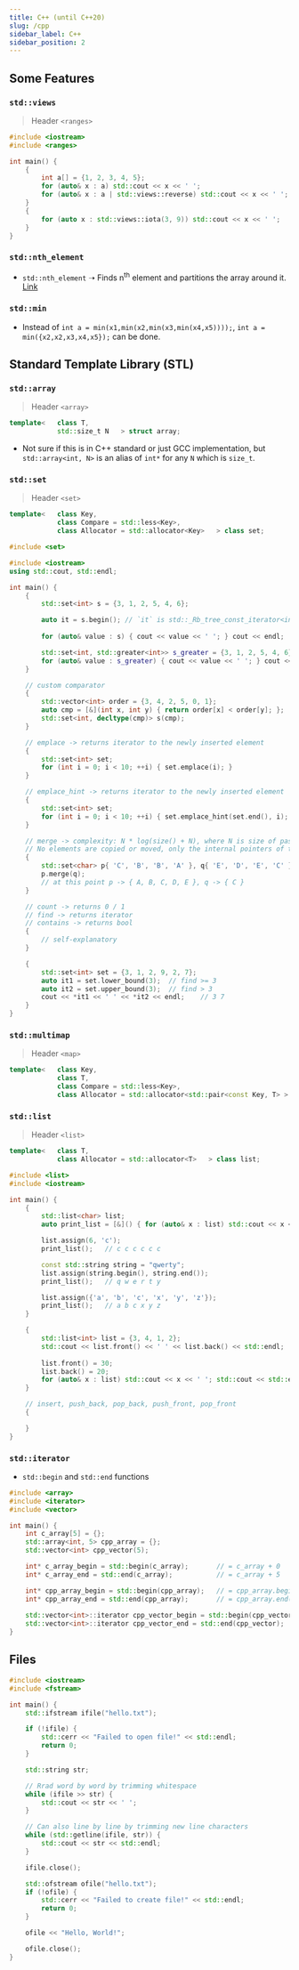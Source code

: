 ```yaml
---
title: C++ (until C++20)
slug: /cpp
sidebar_label: C++
sidebar_position: 2
---
```


## Some Features

### `std::views`
> Header `<ranges>`

```cpp
#include <iostream>
#include <ranges>

int main() {
    {
        int a[] = {1, 2, 3, 4, 5};
        for (auto& x : a) std::cout << x << ' ';                        // 1 2 3 4 5
        for (auto& x : a | std::views::reverse) std::cout << x << ' ';  // 5 4 3 2 1
    }
    {
        for (auto x : std::views::iota(3, 9)) std::cout << x << ' ';    // 3 4 5 6 7 8 
    }
}
```

### `std::nth_element`
- `std::nth_element` ➝ Finds n<sup>th</sup> element and partitions the array around it. [Link](http://www.cplusplus.com/reference/algorithm/nth_element/)

### `std::min`
- Instead of `int a = min(x1,min(x2,min(x3,min(x4,x5))));`, `int a = min({x2,x2,x3,x4,x5});` can be done.

## Standard Template Library (STL)


### `std::array`
> Header `<array>`
```cpp
template<   class T,
            std::size_t N   > struct array;
```

- Not sure if this is in C++ standard or just GCC implementation, but `std::array<int, N>` is an alias of `int*` for any `N` which is `size_t`.


### `std::set`
> Header `<set>`
```cpp
template<   class Key,
            class Compare = std::less<Key>,
            class Allocator = std::allocator<Key>   > class set;
```

```cpp
#include <set>

#include <iostream>
using std::cout, std::endl;

int main() {
    {
        std::set<int> s = {3, 1, 2, 5, 4, 6};

        auto it = s.begin(); // `it` is std::_Rb_tree_const_iterator<int> in GCC
        
        for (auto& value : s) { cout << value << ' '; } cout << endl;   // 1 2 3 4 5 6

        std::set<int, std::greater<int>> s_greater = {3, 1, 2, 5, 4, 6};
        for (auto& value : s_greater) { cout << value << ' '; } cout << endl;   // 6 5 4 3 2 1
    }

    // custom comparator
    {
        std::vector<int> order = {3, 4, 2, 5, 0, 1};
        auto cmp = [&](int x, int y) { return order[x] < order[y]; };
        std::set<int, decltype(cmp)> s(cmp);
    }

    // emplace -> returns iterator to the newly inserted element
    {
        std::set<int> set;
        for (int i = 0; i < 10; ++i) { set.emplace(i); }
    }

    // emplace_hint -> returns iterator to the newly inserted element
    {
        std::set<int> set;
        for (int i = 0; i < 10; ++i) { set.emplace_hint(set.end(), i); }
    }

    // merge -> complexity: N * log(size() + N), where N is size of passed in set / multiset.
    // No elements are copied or moved, only the internal pointers of the container nodes are repointed. 
    {
        std::set<char> p{ 'C', 'B', 'B', 'A' }, q{ 'E', 'D', 'E', 'C' };
        p.merge(q);
        // at this point p -> { A, B, C, D, E }, q -> { C }
    }

    // count -> returns 0 / 1
    // find -> returns iterator
    // contains -> returns bool
    {
        // self-explanatory
    }

    {
        std::set<int> set = {3, 1, 2, 9, 2, 7};
        auto it1 = set.lower_bound(3);  // find >= 3
        auto it2 = set.upper_bound(3);  // find > 3
        cout << *it1 << ' ' << *it2 << endl;    // 3 7
    }
}
```

### `std::multimap`
> Header `<map>`
```cpp
template<   class Key,
            class T,
            class Compare = std::less<Key>,
            class Allocator = std::allocator<std::pair<const Key, T> >   > class multimap;
```

### `std::list`
> Header `<list>`
```cpp
template<   class T,
            class Allocator = std::allocator<T>   > class list;
```

```cpp
#include <list>
#include <iostream>

int main() {
    {
        std::list<char> list;
        auto print_list = [&]() { for (auto& x : list) std::cout << x << ' '; std::cout << std::endl; };

        list.assign(6, 'c');
        print_list();   // c c c c c c

        const std::string string = "qwerty";
        list.assign(string.begin(), string.end());
        print_list();   // q w e r t y

        list.assign({'a', 'b', 'c', 'x', 'y', 'z'});
        print_list();   // a b c x y z
    }

    {
        std::list<int> list = {3, 4, 1, 2};
        std::cout << list.front() << ' ' << list.back() << std::endl;           // 3 2
        
        list.front() = 30;
        list.back() = 20;
        for (auto& x : list) std::cout << x << ' '; std::cout << std::endl;     // 30 4 1 20
    }

    // insert, push_back, pop_back, push_front, pop_front
    {

    }
}
```


### `std::iterator`

- `std::begin` and `std::end` functions
```cpp
#include <array>
#include <iterator>
#include <vector>

int main() {
    int c_array[5] = {};
    std::array<int, 5> cpp_array = {};
    std::vector<int> cpp_vector(5);

    int* c_array_begin = std::begin(c_array);       // = c_array + 0
    int* c_array_end = std::end(c_array);           // = c_array + 5

    int* cpp_array_begin = std::begin(cpp_array);   // = cpp_array.begin();
    int* cpp_array_end = std::end(cpp_array);       // = cpp_array.end();
    
    std::vector<int>::iterator cpp_vector_begin = std::begin(cpp_vector); // = cpp_vector.begin();
    std::vector<int>::iterator cpp_vector_end = std::end(cpp_vector);     // = cpp_vector.end();
}
```


## Files

```cpp
#include <iostream>
#include <fstream>

int main() {
    std::ifstream ifile("hello.txt");

    if (!ifile) {
        std::cerr << "Failed to open file!" << std::endl;
        return 0;
    }

    std::string str;

    // Rrad word by word by trimming whitespace
    while (ifile >> str) {
        std::cout << str << ' ';
    }

    // Can also line by line by trimming new line characters
    while (std::getline(ifile, str)) {
        std::cout << str << std::endl;
    }

    ifile.close();

    std::ofstream ofile("hello.txt");
    if (!ofile) {
        std::cerr << "Failed to create file!" << std::endl;
        return 0;
    }

    ofile << "Hello, World!";

    ofile.close();
}
```
